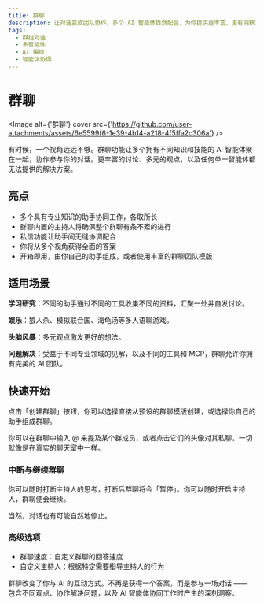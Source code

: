 ```yaml
---
title: 群聊
description: 让对话变成团队协作。多个 AI 智能体自然配合，为你提供更丰富、更有洞察力的回答。
tags:
  - 群组对话
  - 多智能体
  - AI 编排
  - 智能体协调
---
```


# 群聊

<Image alt={'群聊'} cover src={'https://github.com/user-attachments/assets/6e5599f6-1e39-4b14-a218-4f5ffa2c306a'} />

有时候，一个视角远远不够。群聊功能让多个拥有不同知识和技能的 AI 智能体聚在一起，协作参与你的对话。更丰富的讨论、多元的观点，以及任何单一智能体都无法提供的解决方案。

## 亮点

- 多个具有专业知识的助手协同工作，各取所长
- 群聊内置的主持人将确保整个群聊有条不紊的进行
- 私信功能让助手间无缝协调配合
- 你将从多个视角获得全面的答案
- 开箱即用，由你自己的助手组成，或者使用丰富的群聊团队模版

## 适用场景

**学习研究**：不同的助手通过不同的工具收集不同的资料，汇聚一处并自发讨论。

**娱乐**：狼人杀、模拟联合国、海龟汤等多人语聊游戏。

**头脑风暴**：多元观点激发更好的想法。

**问题解决**：受益于不同专业领域的见解，以及不同的工具和 MCP，群聊允许你拥有完美的 AI 团队。

## 快速开始

点击「创建群聊」按钮，你可以选择直接从预设的群聊模版创建，或选择你自己的助手组成群聊。

你可以在群聊中输入 @ 来提及某个群成员，或者点击它们的头像对其私聊。一切就像是在真实的聊天室中一样。

### 中断与继续群聊

你可以随时打断主持人的思考，打断后群聊将会「暂停」。你可以随时开启主持人，群聊便会继续。

当然，对话也有可能自然地停止。

### 高级选项

- 群聊速度：自定义群聊的回答速度
- 自定义主持人：根据特定需要指导主持人的行为

群聊改变了你与 AI 的互动方式。不再是获得一个答案，而是参与一场对话 —— 包含不同观点、协作解决问题，以及 AI 智能体协同工作时产生的深刻洞察。
